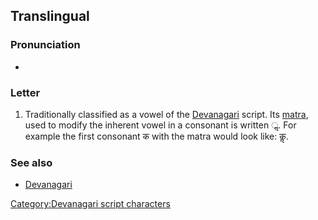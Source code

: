 {{character info/new}}
==Translingual==

===Pronunciation===
* {{IPA|[l̩]|lang=mul}}

===Letter===
{{head|mul|letter}}

# Traditionally classified as a vowel of the [[Devanagari]] script. Its [[matra]], used to modify the inherent vowel in a consonant is written ॢ. For example the first consonant क with the matra would look like: कॢ.

===See also===
* [[w:Devanagari|Devanagari]]

[[Category:Devanagari script characters]]